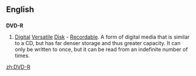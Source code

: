 ==English==

==={{initialism}}===
'''DVD-R'''

# [[digital|Digital]] [[versatile|Versatile]] [[disk|Disk]] - [[recordable|Recordable]].  A form of digital media that is similar to a CD, but has far denser storage and thus greater capacity.  It can only be written to once, but it can be read from an indefinite number of times.

[[zh:DVD-R]]